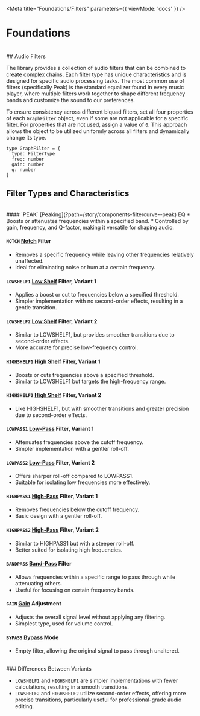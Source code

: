 
<Meta title="Foundations/Filters" parameters={{ viewMode: 'docs' }} />

# Foundations
<br/>
## Audio Filters

The library provides a collection of audio filters that can be combined to create complex chains. Each filter type has unique characteristics and is designed for specific audio processing tasks. The most common use of filters (specifically Peak) is the standard equalizer found in every music player, where multiple filters work together to shape different frequency bands and customize the sound to our preferences.

To ensure consistency across different biquad filters, set all four properties of each `GraphFilter` object, even if some are not applicable for a specific filter. For properties that are not used, assign a value of `0`. This approach allows the object to be utilized uniformly across all filters and dynamically change its type.

```tsx
type GraphFilter = {
  type: FilterType
  freq: number
  gain: number
  q: number
}
```

## Filter Types and Characteristics
<br/>
#### `PEAK` [Peaking](?path=/story/components-filtercurve--peak) EQ
* Boosts or attenuates frequencies within a specified band.
* Controlled by gain, frequency, and Q-factor, making it versatile for shaping audio.

#### `NOTCH` [Notch](?path=/story/components-filtercurve--notch) Filter
* Removes a specific frequency while leaving other frequencies relatively unaffected.
* Ideal for eliminating noise or hum at a certain frequency.

#### `LOWSHELF1` [Low Shelf](?path=/story/components-filtercurve--low-shelf-1) Filter, Variant 1
* Applies a boost or cut to frequencies below a specified threshold.
* Simpler implementation with no second-order effects, resulting in a gentle transition.

#### `LOWSHELF2` [Low Shelf](?path=/story/components-filtercurve--low-shelf-2) Filter, Variant 2
* Similar to LOWSHELF1, but provides smoother transitions due to second-order effects.
* More accurate for precise low-frequency control.

#### `HIGHSHELF1` [High Shelf](?path=/story/components-filtercurve--high-shelf-1) Filter, Variant 1
* Boosts or cuts frequencies above a specified threshold.
* Similar to LOWSHELF1 but targets the high-frequency range.

#### `HIGHSHELF2` [High Shelf](?path=/story/components-filtercurve--high-shelf-2) Filter, Variant 2
* Like HIGHSHELF1, but with smoother transitions and greater precision due to second-order effects.

#### `LOWPASS1` [Low-Pass](?path=/story/components-filtercurve--low-pass-1) Filter, Variant 1
* Attenuates frequencies above the cutoff frequency.
* Simpler implementation with a gentler roll-off.

#### `LOWPASS2` [Low-Pass](?path=/story/components-filtercurve--low-pass-2) Filter, Variant 2
* Offers sharper roll-off compared to LOWPASS1.
* Suitable for isolating low frequencies more effectively.

#### `HIGHPASS1` [High-Pass](?path=/story/components-filtercurve--high-pass-1) Filter, Variant 1
* Removes frequencies below the cutoff frequency.
* Basic design with a gentler roll-off.

#### `HIGHPASS2` [High-Pass](?path=/story/components-filtercurve--high-pass-1) Filter, Variant 2
* Similar to HIGHPASS1 but with a steeper roll-off.
* Better suited for isolating high frequencies.

#### `BANDPASS` [Band-Pass](?path=/story/components-filtercurve--band-pass) Filter
* Allows frequencies within a specific range to pass through while attenuating others.
* Useful for focusing on certain frequency bands.

#### `GAIN` [Gain](?path=/story/components-filtercurve--gain) Adjustment
* Adjusts the overall signal level without applying any filtering.
* Simplest type, used for volume control.

#### `BYPASS` [Bypass](?path=/story/components-filtercurve--bypass) Mode
* Empty filter, allowing the original signal to pass through unaltered.

<br/>
### Differences Between Variants

* `LOWSHELF1` and `HIGHSHELF1` are simpler implementations with fewer calculations, resulting in a smooth transitions.
* `LOWSHELF2` and `HIGHSHELF2` utilize second-order effects, offering more precise  transitions, particularly useful for professional-grade audio editing.
